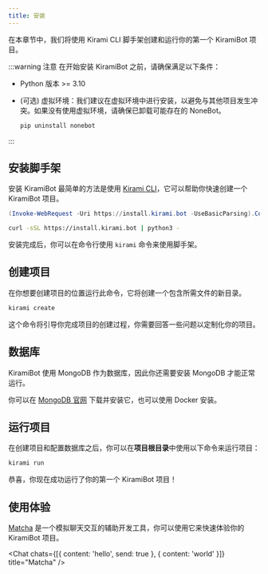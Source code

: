 ```yaml
---
title: 安装
---
```


在本章节中，我们将使用 Kirami CLI 脚手架创建和运行你的第一个 KiramiBot 项目。

:::warning 注意
在开始安装 KiramiBot 之前，请确保满足以下条件：

- Python 版本 >= 3.10
- (可选) 虚拟环境：我们建议在虚拟环境中进行安装，以避免与其他项目发生冲突。如果没有使用虚拟环境，请确保已卸载可能存在的 NoneBot。

  ```bash
  pip uninstall nonebot
  ```

:::

## 安装脚手架

安装 KiramiBot 最简单的方法是使用 [Kirami CLI](https://github.com/A-kirami/KiramiCLI)，它可以帮助你快速创建一个 KiramiBot 项目。


<Tabs groupId="platform">
<TabItem value="windows" label="Windows" default>

```powershell
(Invoke-WebRequest -Uri https://install.kirami.bot -UseBasicParsing).Content | py -
```

</TabItem>
<TabItem value="linux" label="Linux">

```bash
curl -sSL https://install.kirami.bot | python3 -
```

</TabItem>
</Tabs>

安装完成后，你可以在命令行使用 `kirami` 命令来使用脚手架。

## 创建项目

在你想要创建项目的位置运行此命令，它将创建一个包含所需文件的新目录。

```bash
kirami create
```

这个命令将引导你完成项目的创建过程，你需要回答一些问题以定制化你的项目。

## 数据库

KiramiBot 使用 MongoDB 作为数据库，因此你还需要安装 MongoDB 才能正常运行。

你可以在 [MongoDB 官网](https://www.mongodb.com/try/download/community) 下载并安装它，也可以使用 Docker 安装。

## 运行项目

在创建项目和配置数据库之后，你可以在**项目根目录**中使用以下命令来运行项目：

```bash
kirami run
```

恭喜，你现在成功运行了你的第一个 KiramiBot 项目！

## 使用体验

[Matcha](https://github.com/A-kirami/matcha) 是一个模拟聊天交互的辅助开发工具，你可以使用它来快速体验你的 KiramiBot 项目。


<Chat chats={[{ content: 'hello', send: true }, { content: 'world' }]} title="Matcha" />
